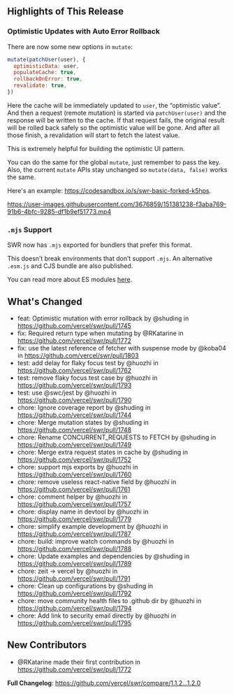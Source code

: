 ## Highlights of This Release

### Optimistic Updates with Auto Error Rollback

There are now some new options in `mutate`:

```js
mutate(patchUser(user), {
  optimisticData: user,
  populateCache: true,
  rollbackOnError: true,
  revalidate: true,
})
```

Here the cache will be immediately updated to `user`, the “optimistic value”. And then a request (remote mutation) is started via `patchUser(user)` and the response will be written to the cache. If that request fails, the original result will be rolled back safely so the optimistic value will be gone. And after all those finish, a revalidation will start to fetch the latest value.

This is extremely helpful for building the optimistic UI pattern.

You can do the same for the global `mutate`, just remember to pass the key. Also, the current `mutate` APIs stay unchanged so `mutate(data, false)` works the same.

Here's an example: https://codesandbox.io/s/swr-basic-forked-k5hps.



https://user-images.githubusercontent.com/3676859/151381238-f3aba769-91b6-4bfc-9285-df1b9ef51773.mp4


### `.mjs` Support

SWR now has `.mjs` exported for bundlers that prefer this format.

This doesn’t break environments that don’t support `.mjs`. An alternative `.esm.js` and CJS bundle are also published.

You can read more about ES modules [here](https://2ality.com/2017/05/es-module-specifiers.html).

## What's Changed
* feat: Optimistic mutation with error rollback by @shuding in https://github.com/vercel/swr/pull/1745
* fix: Required return type when mutating by @RKatarine in https://github.com/vercel/swr/pull/1772
* fix: use the latest reference of fetcher with suspense mode by @koba04 in https://github.com/vercel/swr/pull/1803
* test: add delay for flaky focus test by @huozhi in https://github.com/vercel/swr/pull/1762
* test: remove flaky focus test case by @huozhi in https://github.com/vercel/swr/pull/1793
* test: use @swc/jest by @huozhi in https://github.com/vercel/swr/pull/1790
* chore: Ignore coverage report by @shuding in https://github.com/vercel/swr/pull/1744
* chore: Merge mutation states by @shuding in https://github.com/vercel/swr/pull/1748
* chore: Rename CONCURRENT_REQUESTS to FETCH by @shuding in https://github.com/vercel/swr/pull/1749
* chore: Merge extra request states in cache by @shuding in https://github.com/vercel/swr/pull/1752
* chore: support mjs exports by @huozhi in https://github.com/vercel/swr/pull/1760
* chore: remove useless react-native field by @huozhi in https://github.com/vercel/swr/pull/1761
* chore: comment helper by @huozhi in https://github.com/vercel/swr/pull/1757
* chore: display name in devtool by @huozhi in https://github.com/vercel/swr/pull/1779
* chore: simplify example development by @huozhi in https://github.com/vercel/swr/pull/1787
* chore: build: improve watch commands by @huozhi in https://github.com/vercel/swr/pull/1788
* chore: Update examples and dependencies by @shuding in https://github.com/vercel/swr/pull/1789
* chore: zeit -> vercel by @huozhi in https://github.com/vercel/swr/pull/1791
* chore: Clean up configurations by @shuding in https://github.com/vercel/swr/pull/1792
* chore: move community health files to .github dir by @huozhi in https://github.com/vercel/swr/pull/1794
* chore: Add link to security email directly by @huozhi in https://github.com/vercel/swr/pull/1795

## New Contributors
* @RKatarine made their first contribution in https://github.com/vercel/swr/pull/1772

**Full Changelog**: https://github.com/vercel/swr/compare/1.1.2...1.2.0